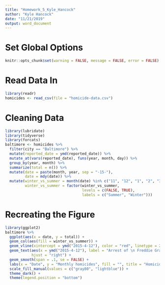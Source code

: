 ```yaml
---
title: "Homework_5_Kyle_Hancock"
author: "Kyle Hancock"
date: "11/21/2019"
output: word_document
---
```


# Set Global Options
```r
knitr::opts_chunk$set(warning = FALSE, message = FALSE, error = FALSE)
```

# Read Data In
``` r
library(readr)
homicides <- read_csv(file = "homicide-data.csv")
```

# Cleaning Data
```r
library(lubridate)
library(tidyverse)
library(forcats)
baltimore <- homicides %>% 
  filter(city == "Baltimore") %>% 
  mutate(reported_date = ymd(reported_date)) %>% 
  mutate_at(vars(reported_date), funs(year, month, day)) %>% 
  group_by(year, month) %>% 
  summarize(total = n()) %>% 
  mutate(date = paste(month, year, sep = "-15-"),
         date = mdy(date)) %>% 
  mutate(winter_vs_summer = month(date) %in% c("11", "12", "1", "2", "3", "4"), 
         winter_vs_summer = factor(winter_vs_summer,
                                   levels = c(FALSE, TRUE),
                                   labels = c("Summer", "Winter")))
```

# Recreating the Figure
```r
library(ggplot2)
baltimore %>% 
  ggplot(aes(x = date, y = total)) +
  geom_col(aes(fill = winter_vs_summer)) +
  geom_vline(xintercept = ymd("2015-4-12"), color = "red", linetype = 2, size = 1.2) +
  geom_text(aes(x = ymd("2015-4-12"), label = "Arrest of \n Freddie Gray", y = 40), color = "gray80",
            hjust = "right") +
  geom_smooth(span = .1, se = FALSE) +
  labs(x = "Date", y = "Monthly homicides", fill = "", title = "Homicides in Baltimore, MD") +
  scale_fill_manual(values = c("gray80", "lightblue")) +
  theme_dark() +
  theme(legend.position = "bottom") 
```